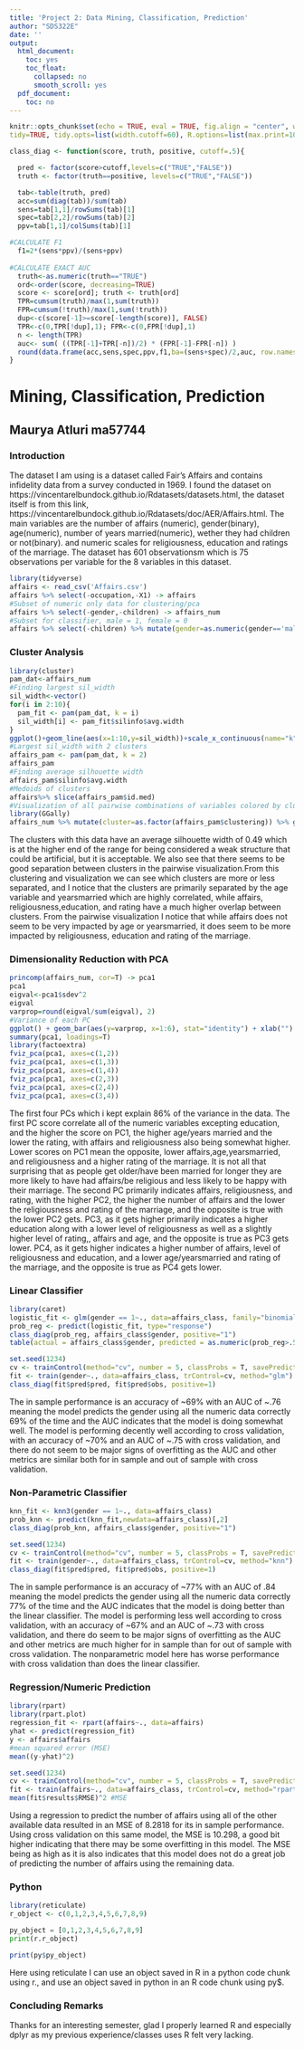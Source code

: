 ```yaml
---
title: 'Project 2: Data Mining, Classification, Prediction'
author: "SDS322E"
date: ''
output:
  html_document:
    toc: yes
    toc_float:
      collapsed: no
      smooth_scroll: yes
  pdf_document:
    toc: no
---
```


```r
knitr::opts_chunk$set(echo = TRUE, eval = TRUE, fig.align = "center", warning = F, message = F,
tidy=TRUE, tidy.opts=list(width.cutoff=60), R.options=list(max.print=100))

class_diag <- function(score, truth, positive, cutoff=.5){

  pred <- factor(score>cutoff,levels=c("TRUE","FALSE"))
  truth <- factor(truth==positive, levels=c("TRUE","FALSE"))

  tab<-table(truth, pred)
  acc=sum(diag(tab))/sum(tab)
  sens=tab[1,1]/rowSums(tab)[1]
  spec=tab[2,2]/rowSums(tab)[2]
  ppv=tab[1,1]/colSums(tab)[1]

#CALCULATE F1
  f1=2*(sens*ppv)/(sens+ppv)
  
#CALCULATE EXACT AUC
  truth<-as.numeric(truth=="TRUE")
  ord<-order(score, decreasing=TRUE)
  score <- score[ord]; truth <- truth[ord]
  TPR=cumsum(truth)/max(1,sum(truth))
  FPR=cumsum(!truth)/max(1,sum(!truth))
  dup<-c(score[-1]>=score[-length(score)], FALSE)
  TPR<-c(0,TPR[!dup],1); FPR<-c(0,FPR[!dup],1)
  n <- length(TPR)
  auc<- sum( ((TPR[-1]+TPR[-n])/2) * (FPR[-1]-FPR[-n]) )
  round(data.frame(acc,sens,spec,ppv,f1,ba=(sens+spec)/2,auc, row.names = "Metrics"),4)
}
```

# Mining, Classification, Prediction

## Maurya Atluri ma57744

### Introduction 

The dataset I am using is a dataset called Fair's Affairs and contains infidelity data from a survey conducted in 1969. I found the dataset on https://vincentarelbundock.github.io/Rdatasets/datasets.html, the dataset itself is from this link, https://vincentarelbundock.github.io/Rdatasets/doc/AER/Affairs.html. The main variables are the number of affairs (numeric), gender(binary), age(numeric), number of years married(numeric), wether they had children or not(binary). and numeric scales for religiousness, education and ratings of the marriage. The dataset has 601 observationsm which is 75 observations per variable for the 8 variables in this dataset.

```R
library(tidyverse)
affairs <- read_csv('Affairs.csv')
affairs %>% select(-occupation,-X1) -> affairs
#Subset of numeric only data for clustering/pca
affairs %>% select(-gender,-children) -> affairs_num
#Subset for classifier, male = 1, female = 0
affairs %>% select(-children) %>% mutate(gender=as.numeric(gender=='male')) -> affairs_class
```

### Cluster Analysis

```R
library(cluster)
pam_dat<-affairs_num
#Finding largest sil_width
sil_width<-vector()
for(i in 2:10){  
  pam_fit <- pam(pam_dat, k = i)  
  sil_width[i] <- pam_fit$silinfo$avg.width  
}
ggplot()+geom_line(aes(x=1:10,y=sil_width))+scale_x_continuous(name="k",breaks=1:10)
#Largest sil_width with 2 clusters
affairs_pam <- pam(pam_dat, k = 2) 
affairs_pam
#Finding average silhouette width
affairs_pam$silinfo$avg.width
#Medoids of clusters
affairs%>% slice(affairs_pam$id.med)
#Visualization of all pairwise combinations of variables colored by cluster assignment
library(GGally)
affairs_num %>% mutate(cluster=as.factor(affairs_pam$clustering)) %>% ggpairs(cols= 1:6, aes(color=cluster))
```

The clusters with this data have an average silhouette width of 0.49 which is at the higher end of the range for being considered a weak structure that could be artificial, but it is acceptable. We also see that there seems to be good separation between clusters in the pairwise visualization.From this clustering and visualization we can see which clusters are more or less separated, and I notice that the clusters are primarily separated by the age variable and yearsmarried which are highly correlated, while affairs, religiousness,education, and rating have a much higher overlap between clusters. From the pairwise visualization I notice that while affairs does not seem to be very impacted by age or yearsmarried, it does seem to be more impacted by religiousness, education and rating of the marriage. 
    
    
### Dimensionality Reduction with PCA

```R
princomp(affairs_num, cor=T) -> pca1
pca1
eigval<-pca1$sdev^2
eigval
varprop=round(eigval/sum(eigval), 2)
#Variance of each PC
ggplot() + geom_bar(aes(y=varprop, x=1:6), stat="identity") + xlab("") + geom_text(aes(x=1:6, y=varprop, label=round(varprop, 2)), vjust=1, col="white", size=5) + scale_y_continuous(breaks=seq(0, .6, .2), labels=scales::percent) +scale_x_continuous(breaks=1:10)
summary(pca1, loadings=T)
library(factoextra)
fviz_pca(pca1, axes=c(1,2))
fviz_pca(pca1, axes=c(1,3))
fviz_pca(pca1, axes=c(1,4))
fviz_pca(pca1, axes=c(2,3))
fviz_pca(pca1, axes=c(2,4))
fviz_pca(pca1, axes=c(3,4))
```

The first four PCs which i kept explain 86% of the variance in the data. The first PC score correlate all of the numeric variables excepting education, and the higher the score on PC1, the higher age/years married and the lower the rating, with affairs and religiousness also being somewhat higher. Lower scores on PC1 mean the opposite, lower affairs,age,yearsmarried, and religiousness and a higher rating of the marriage. It is not all that surprising that as people get older/have been married for longer they are more likely to have had affairs/be religious and less likely to be happy with their marriage. The second PC primarily indicates affairs, religiousness, and rating, with the higher PC2, the higher the number of affairs and the lower the religiousness and rating of the marriage, and the opposite is true with the lower PC2 gets. PC3, as it gets higher primarily indicates a higher education along with a lower level of religiousness as well as a slightly higher level of rating,, affairs and age, and the opposite is true as PC3 gets lower. PC4, as it gets higher indicates a higher number of affairs, level of religiousness and education, and a lower age/yearsmarried and rating of the marriage, and the opposite is true as PC4 gets lower.

###  Linear Classifier

```R
library(caret)
logistic_fit <- glm(gender == 1~., data=affairs_class, family="binomial")
prob_reg <- predict(logistic_fit, type="response")
class_diag(prob_reg, affairs_class$gender, positive="1")
table(actual = affairs_class$gender, predicted = as.numeric(prob_reg>.5))
```

```R
set.seed(1234)
cv <- trainControl(method="cv", number = 5, classProbs = T, savePredictions = T)
fit <- train(gender~., data=affairs_class, trControl=cv, method="glm")
class_diag(fit$pred$pred, fit$pred$obs, positive=1)
```

The in sample performance is an accuracy of ~69% with an AUC of ~.76 meaning the model predicts the gender using all the numeric data correctly 69% of the time and the AUC indicates that the model is doing somewhat well. The model is performing decently well according to cross validation, with an accuracy of ~70% and an AUC of ~.75 with cross validation, and there do not seem to be major signs of overfitting as the AUC and other metrics are similar both for in sample and out of sample with cross validation.

### Non-Parametric Classifier

```R
knn_fit <- knn3(gender == 1~., data=affairs_class)
prob_knn <- predict(knn_fit,newdata=affairs_class)[,2]
class_diag(prob_knn, affairs_class$gender, positive="1")
```

```R
set.seed(1234)
cv <- trainControl(method="cv", number = 5, classProbs = T, savePredictions = T)
fit <- train(gender~., data=affairs_class, trControl=cv, method="knn")
class_diag(fit$pred$pred, fit$pred$obs, positive=1)
```

The in sample performance is an accuracy of ~77% with an AUC of .84 meaning the model predicts the gender using all the numeric data correctly 77% of the time and the AUC indicates that the model is doing better than the linear classifier. The model is performing less well according to cross validation, with an accuracy of ~67% and an AUC of ~.73 with cross validation, and there do seem to be major signs of overfitting as the AUC and other metrics are much higher for in sample than for out of sample with cross validation. The nonparametric model here has worse performance with cross validation than does the linear classifier.



### Regression/Numeric Prediction

```R
library(rpart)
library(rpart.plot)
regression_fit <- rpart(affairs~., data=affairs)
yhat <- predict(regression_fit)
y <- affairs$affairs
#mean squared error (MSE)
mean((y-yhat)^2) 
```

```R
set.seed(1234)
cv <- trainControl(method="cv", number = 5, classProbs = T, savePredictions = T)
fit <- train(affairs~., data=affairs_class, trControl=cv, method="rpart")
mean(fit$results$RMSE)^2 #MSE
```

Using a regression to predict the number of affairs using all of the other available data resulted in an MSE of 8.2818 for its in sample performance. Using cross validation on this same model, the MSE is 10.298, a good bit higher indicating that there may be some overfitting in this model.  The MSE being as high as it is also indicates that this model does not do a great job of predicting the number of affairs using the remaining data.

### Python 

```R
library(reticulate)
r_object <- c(0,1,2,3,4,5,6,7,8,9)
```

```python
py_object = [0,1,2,3,4,5,6,7,8,9]
print(r.r_object)
```

```R
print(py$py_object)
```

Here using reticulate I can use an object saved in R in a python code chunk using r., and use an object saved in python in an R code chunk using py$.

### Concluding Remarks

Thanks for an interesting semester, glad I properly learned R and especially dplyr as my previous experience/classes uses R felt very lacking.




